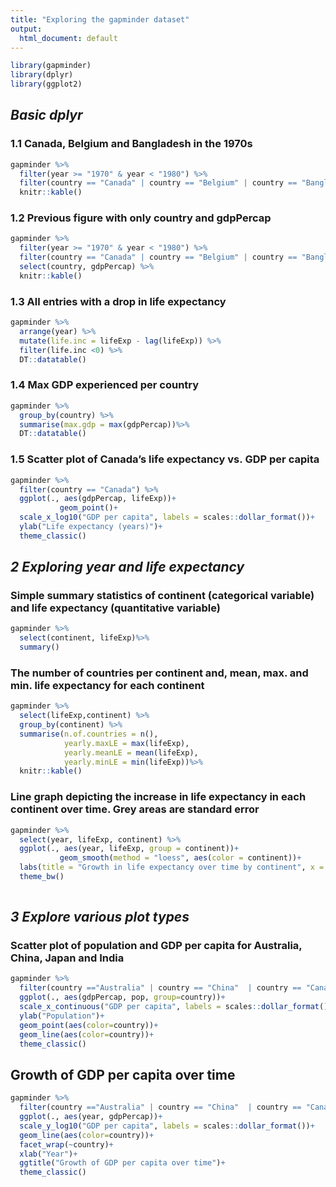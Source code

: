 ```yaml
---
title: "Exploring the gapminder dataset"
output:
  html_document: default
---
```

```r
library(gapminder)
library(dplyr)
library(ggplot2)
```

## _Basic dplyr_
### 1.1 Canada, Belgium and Bangladesh in the 1970s
```r
gapminder %>%
  filter(year >= "1970" & year < "1980") %>%
  filter(country == "Canada" | country == "Belgium" | country == "Bangladesh") %>%
  knitr::kable()
```

### 1.2 Previous figure with only country and gdpPercap
```r
gapminder %>%
  filter(year >= "1970" & year < "1980") %>%
  filter(country == "Canada" | country == "Belgium" | country == "Bangladesh")%>%
  select(country, gdpPercap) %>%
  knitr::kable()
```

### 1.3 All entries with a drop in life expectancy
<!-- Lag allows you to calculate running differences between observations -->
```r
gapminder %>%
  arrange(year) %>%
  mutate(life.inc = lifeExp - lag(lifeExp)) %>%
  filter(life.inc <0) %>%
  DT::datatable()

```

### 1.4 Max GDP experienced per country
```r
gapminder %>%
  group_by(country) %>%
  summarise(max.gdp = max(gdpPercap))%>%
  DT::datatable()
```

### 1.5 Scatter plot of Canada's life expectancy vs. GDP per capita
```r
gapminder %>%
  filter(country == "Canada") %>%
  ggplot(., aes(gdpPercap, lifeExp))+
           geom_point()+
  scale_x_log10("GDP per capita", labels = scales::dollar_format())+
  ylab("Life expectancy (years)")+
  theme_classic()
```


##  _2 Exploring year and life expectancy_ 
### Simple summary statistics of continent (categorical variable) and life expectancy (quantitative variable)
```r
gapminder %>%
  select(continent, lifeExp)%>%
  summary()
```

### The number of countries per continent and, mean, max. and min. life expectancy for each continent 
```r
gapminder %>%
  select(lifeExp,continent) %>%
  group_by(continent) %>%
  summarise(n.of.countries = n(),
            yearly.maxLE = max(lifeExp),
            yearly.meanLE = mean(lifeExp),
            yearly.minLE = min(lifeExp))%>%
  knitr::kable()
```

### Line graph depicting the increase in life expectancy in each continent over time. Grey areas are standard error
```r
gapminder %>%
  select(year, lifeExp, continent) %>%
  ggplot(., aes(year, lifeExp, group = continent))+
           geom_smooth(method = "loess", aes(color = continent))+
  labs(title = "Growth in life expectancy over time by continent", x = "Year", y = "Life expectancy (years)")+
  theme_bw()
      
```


## _3 Explore various plot types_
### Scatter plot of population and GDP per capita for Australia, China, Japan and India
```r
gapminder %>%
  filter(country =="Australia" | country == "China"  | country == "Canada" | country == "India" ) %>%
  ggplot(., aes(gdpPercap, pop, group=country))+
  scale_x_continuous("GDP per capita", labels = scales::dollar_format())+
  ylab("Population")+
  geom_point(aes(color=country))+
  geom_line(aes(color=country))+
  theme_classic()
```

## Growth of GDP per capita over time 
```r
gapminder %>%
  filter(country =="Australia" | country == "China"  | country == "Canada" | country == "India" ) %>%
  ggplot(., aes(year, gdpPercap))+
  scale_y_log10("GDP per capita", labels = scales::dollar_format())+
  geom_line(aes(color=country))+
  facet_wrap(~country)+
  xlab("Year")+
  ggtitle("Growth of GDP per capita over time")+
  theme_classic()
```




